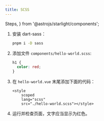 ```yaml
---
title: SCSS
---
```


  Steps,
} from '@astrojs/starlight/components';

<Steps>

1. 安装 dart-sass：

    ``` sh
    pnpm i -D sass
    ```

2. 添加文件 `components/hello-world.scss`:

    ``` scss
    h1 {
      color: red;
    }
    ```

3. 在 `hello-world.vue` 末尾添加下面的代码：

    ``` vue ins={1-4}
    <style
        scoped
        lang="scss"
        src="./hello-world.scss"></style>
    ```

4. 运行并检查页面，文字应当显示为红色。

</Steps>